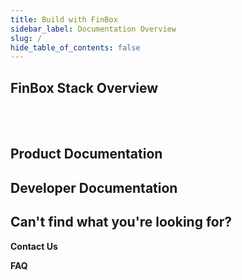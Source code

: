 ```yaml
---
title: Build with FinBox
sidebar_label: Documentation Overview
slug: /
hide_table_of_contents: false
---
```



## FinBox Stack Overview

<div class="row">

<div class="col">
    <RedisCard 
        title="What is FinBox?" 
      img="static/img/finbox_fluency.svg"
        description="Integrate Account Aggregator and Bank Statement Analysis in your platform" 
        page="/bank-connect/"
        />
</div>

<div class="col"><br></br></div>
</div>

## Product Documentation

<div class="row">

<div class="col">
    <RedisCard 
        title="What can you build?" 
        img="/static/img/What_can_you_build.svg"
        description="Integrate Account Aggregator and Bank Statement Analysis in your platform" 
        page="/bank-connect/"
        />
</div>

<div class="col">
  <RedisCard
    title="Building Blocks"
    img="/static/img/Building_block.svg"
    description="Build your own credit program by leveraging the FinBox Embedded Finance Platform"
    page="/embedded-finance/"
  />
</div>

</div>



<div class="row">

<div class="col">
  <RedisCard
    title="Product suite"
    img="/static/img/Product_suite.svg"
    description="Build your own credit program by leveraging the FinBox Embedded Finance Platform"
    page="/embedded-finance/"
  />
</div>

<div class="col">
    <RedisCard 
        title="Integrations" 
        img="/static/img/integrations.svg"
        description="Supported Platforms,banks,lenders, integrations" 
        page="/create/azure"
        />
</div>

 </div>


<div class="row">

<div class="col">
    <RedisCard 
        title="Whats the right strategy for you?" 
        img="/img/Strategy.svg"
        description="Integrate Account Aggregator and Bank Statement Analysis in your platform" 
        page="/bank-connect/"
        />
</div>

<div class="col">
    <RedisCard 
        title="Product Manager's checklist" 
        img="/img/PMs_Checklist.svg"
        description="Integrate Account Aggregator and Bank Statement Analysis in your platform" 
        page="/bank-connect/"
        />
</div>

</div>

## Developer Documentation


<div class="row">

<div class="col">
  <RedisCard
    title="Get-Started"
    img="/img/Get_started.svg"
    description="Build your own credit program by leveraging the FinBox Embedded Finance Platform"
    page="/embedded-finance/"
  />
</div>

<div class="col">
  <RedisCard
    title="Implementation Guide"
    img="/img/DeviceConnect.svg"
    description="Leverage device data to build advanced underwriting models"
    page="/device-connect/"
  />
</div>
</div>

<div class="row">


<div class="col">
  <RedisCard
    title="Go-live checklist"
    img="/static/img/Go_Live_checklist.svg"
    description="Build your own credit program by leveraging the FinBox Embedded Finance Platform"
    page="/embedded-finance/"
  />
</div>

<div class="col">
  <RedisCard
    title="Developer Documentation"
    img="/static/img/Developers_Docs.svg"
    description="Leverage device data to build advanced underwriting models"
    page="/device-connect/"
  />
</div>

</div>


## Can't find what you're looking for?

**Contact Us**

**FAQ**